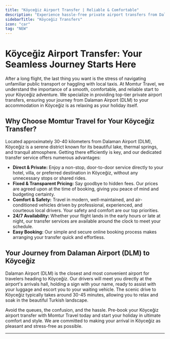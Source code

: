 ```yaml
---
title: "Köyceğiz Airport Transfer | Reliable & Comfortable"
description: "Experience hassle-free private airport transfers from Dalaman Airport (DLM) to Köyceğiz with Momtur Travel. Book your comfortable and direct journey today."
sidebarTitle: "Köyceğiz Transfers"
icon: "car"
tag: "NEW"
---
```


# Köyceğiz Airport Transfer: Your Seamless Journey Starts Here

After a long flight, the last thing you want is the stress of navigating unfamiliar public transport or haggling with local taxis. At Momtur Travel, we understand the importance of a smooth, comfortable, and reliable start to your Köyceğiz adventure. We specialize in providing top-tier private airport transfers, ensuring your journey from Dalaman Airport (DLM) to your accommodation in Köyceğiz is as relaxing as your holiday itself.

## Why Choose Momtur Travel for Your Köyceğiz Transfer?

Located approximately 30-40 kilometers from Dalaman Airport (DLM), Köyceğiz is a serene district known for its beautiful lake, thermal springs, and tranquil atmosphere. Getting there efficiently is key, and our dedicated transfer service offers numerous advantages:

*   **Direct & Private:** Enjoy a non-stop, door-to-door service directly to your hotel, villa, or preferred destination in Köyceğiz, without any unnecessary stops or shared rides.
*   **Fixed & Transparent Pricing:** Say goodbye to hidden fees. Our prices are agreed upon at the time of booking, giving you peace of mind and budgeting certainty.
*   **Comfort & Safety:** Travel in modern, well-maintained, and air-conditioned vehicles driven by professional, experienced, and courteous local drivers. Your safety and comfort are our top priorities.
*   **24/7 Availability:** Whether your flight lands in the early hours or late at night, our transfer services are available around the clock to meet your schedule.
*   **Easy Booking:** Our simple and secure online booking process makes arranging your transfer quick and effortless.

## Your Journey from Dalaman Airport (DLM) to Köyceğiz

Dalaman Airport (DLM) is the closest and most convenient airport for travelers heading to Köyceğiz. Our drivers will meet you directly at the airport's arrivals hall, holding a sign with your name, ready to assist with your luggage and escort you to your waiting vehicle. The scenic drive to Köyceğiz typically takes around 30-45 minutes, allowing you to relax and soak in the beautiful Turkish landscape.

Avoid the queues, the confusion, and the hassle. Pre-book your Köyceğiz airport transfer with Momtur Travel today and start your holiday in ultimate comfort and style. We are committed to making your arrival in Köyceğiz as pleasant and stress-free as possible.

---